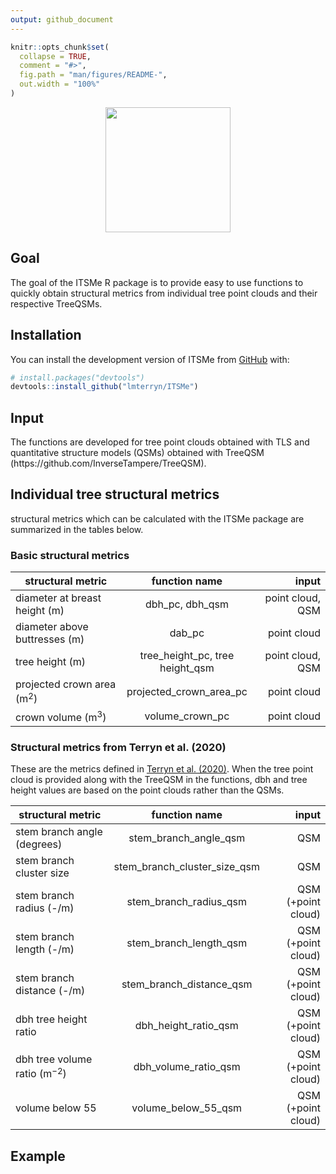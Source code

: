 ```yaml
---
output: github_document
---
```


<!-- README.md is generated from README.Rmd. Please edit that file -->

```r
knitr::opts_chunk$set(
  collapse = TRUE,
  comment = "#>",
  fig.path = "man/figures/README-",
  out.width = "100%"
)
```

<p align="center">
    <img src="man/figures/logo.png" height="200" >
</p>

<!-- badges: start -->
<!-- badges: end -->

## Goal

The goal of the ITSMe R package is to provide easy to use functions to quickly 
obtain structural metrics from individual tree point clouds and their respective 
TreeQSMs. 

## Installation

You can install the development version of ITSMe from 
[GitHub](https://github.com/) with:

``` r
# install.packages("devtools")
devtools::install_github("lmterryn/ITSMe")
```
## Input

The functions are developed for tree point clouds obtained with TLS
and quantitative structure models (QSMs) obtained with TreeQSM 
(https://github.com/InverseTampere/TreeQSM).

## Individual tree structural metrics 

structural metrics which can be calculated with the ITSMe package are 
summarized in the tables below.

### Basic structural metrics

| structural metric             | function name                     | input              |
| ------------------------------|:---------------------------------:|-------------------:|
| diameter at breast height (m) | dbh_pc, dbh_qsm                   | point cloud, QSM   |
| diameter above buttresses (m) | dab_pc                            | point cloud        |
| tree height (m)               | tree_height_pc, tree height_qsm   | point cloud, QSM   |
| projected crown area (m$^{2}$)| projected_crown_area_pc           | point cloud        |
| crown volume (m$^{3}$)        | volume_crown_pc                   | point cloud        |

### Structural metrics from Terryn et al. (2020)

These are the metrics defined in [Terryn et al. (2020)](https://doi.org/10.1016/j.isprsjprs.2020.08.009). 
When the tree point cloud is provided along with the TreeQSM in the functions, 
dbh and tree height values are based on the point clouds rather than the QSMs.

| structural metric                 | function name                     | input              |
| ----------------------------------|:---------------------------------:|-------------------:|
| stem branch angle (degrees)       | stem_branch_angle_qsm             | QSM                |
| stem branch cluster size          | stem_branch_cluster_size_qsm      | QSM                |
| stem branch radius (-/m)          | stem_branch_radius_qsm            | QSM (+point cloud) |
| stem branch length (-/m)          | stem_branch_length_qsm            | QSM (+point cloud) |
| stem branch distance (-/m)        | stem_branch_distance_qsm          | QSM (+point cloud) |
| dbh tree height ratio             | dbh_height_ratio_qsm              | QSM (+point cloud) |
| dbh tree volume ratio (m$^{-2}$)  | dbh_volume_ratio_qsm              | QSM (+point cloud) |
| volume below 55                   | volume_below_55_qsm               | QSM (+point cloud) |


## Example
